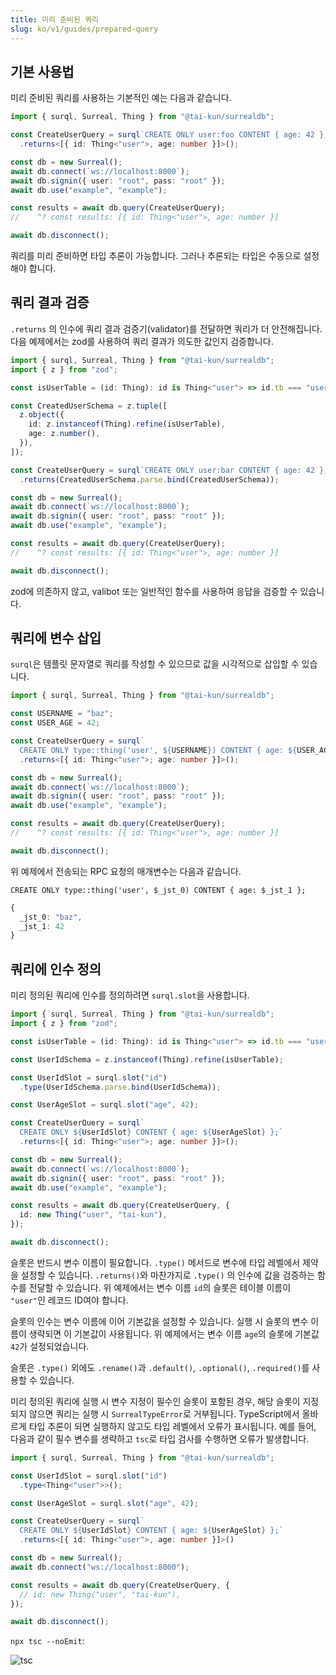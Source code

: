 ```yaml
---
title: 미리 준비된 쿼리
slug: ko/v1/guides/prepared-query
---
```


## 기본 사용법

미리 준비된 쿼리를 사용하는 기본적인 예는 다음과 같습니다.

```ts
import { surql, Surreal, Thing } from "@tai-kun/surrealdb";

const CreateUserQuery = surql`CREATE ONLY user:foo CONTENT { age: 42 };`
  .returns<[{ id: Thing<"user">, age: number }]>();

const db = new Surreal();
await db.connect(`ws://localhost:8000`);
await db.signin({ user: "root", pass: "root" });
await db.use("example", "example");

const results = await db.query(CreateUserQuery);
//    ^? const results: [{ id: Thing<"user">, age: number }]

await db.disconnect();
```

쿼리를 미리 준비하면 타입 추론이 가능합니다.  그러나 추론되는 타입은 수동으로 설정해야 합니다.

## 쿼리 결과 검증

`.returns` 의 인수에 쿼리 결과 검증기(validator)를 전달하면 쿼리가 더 안전해집니다. 다음 예제에서는 zod를 사용하여 쿼리 결과가 의도한 값인지 검증합니다.

```ts
import { surql, Surreal, Thing } from "@tai-kun/surrealdb";
import { z } from "zod";

const isUserTable = (id: Thing): id is Thing<"user"> => id.tb === "user";

const CreatedUserSchema = z.tuple([
  z.object({
    id: z.instanceof(Thing).refine(isUserTable),
    age: z.number(),
  }),
]);

const CreateUserQuery = surql`CREATE ONLY user:bar CONTENT { age: 42 };`
  .returns(CreatedUserSchema.parse.bind(CreatedUserSchema));

const db = new Surreal();
await db.connect(`ws://localhost:8000`);
await db.signin({ user: "root", pass: "root" });
await db.use("example", "example");

const results = await db.query(CreateUserQuery);
//    ^? const results: [{ id: Thing<"user">, age: number }]

await db.disconnect();
```

zod에 의존하지 않고, valibot 또는 일반적인 함수를 사용하여 응답을 검증할 수 있습니다.

## 쿼리에 변수 삽입

`surql`은 템플릿 문자열로 쿼리를 작성할 수 있으므로 값을 시각적으로 삽입할 수 있습니다.

```ts
import { surql, Surreal, Thing } from "@tai-kun/surrealdb";

const USERNAME = "baz";
const USER_AGE = 42;

const CreateUserQuery = surql`
  CREATE ONLY type::thing('user', ${USERNAME}) CONTENT { age: ${USER_AGE} };`
  .returns<[{ id: Thing<"user">; age: number }]>();

const db = new Surreal();
await db.connect(`ws://localhost:8000`);
await db.signin({ user: "root", pass: "root" });
await db.use("example", "example");

const results = await db.query(CreateUserQuery);
//    ^? const results: [{ id: Thing<"user">, age: number }]

await db.disconnect();
```

위 예제에서 전송되는 RPC 요청의 매개변수는 다음과 같습니다.

```text
CREATE ONLY type::thing('user', $_jst_0) CONTENT { age: $_jst_1 };
```

```ts
{
  _jst_0: "baz",
  _jst_1: 42
}
```

## 쿼리에 인수 정의

미리 정의된 쿼리에 인수를 정의하려면 `surql.slot`을 사용합니다.

```ts
import { surql, Surreal, Thing } from "@tai-kun/surrealdb";
import { z } from "zod";

const isUserTable = (id: Thing): id is Thing<"user"> => id.tb === "user";

const UserIdSchema = z.instanceof(Thing).refine(isUserTable);

const UserIdSlot = surql.slot("id")
  .type(UserIdSchema.parse.bind(UserIdSchema));

const UserAgeSlot = surql.slot("age", 42);

const CreateUserQuery = surql`
  CREATE ONLY ${UserIdSlot} CONTENT { age: ${UserAgeSlot} };`
  .returns<[{ id: Thing<"user">; age: number }]>();

const db = new Surreal();
await db.connect(`ws://localhost:8000`);
await db.signin({ user: "root", pass: "root" });
await db.use("example", "example");

const results = await db.query(CreateUserQuery, {
  id: new Thing("user", "tai-kun"),
});

await db.disconnect();
```

슬롯은 반드시 변수 이름이 필요합니다. `.type()` 메서드로 변수에 타입 레벨에서 제약을 설정할 수 있습니다. `.returns()`와 마찬가지로 `.type()` 의 인수에 값을 검증하는 함수를 전달할 수 있습니다. 위 예제에서는 변수 이름 `id`의 슬롯은 테이블 이름이 `"user"`인 레코드 ID여야 합니다.

슬롯의 인수는 변수 이름에 이어 기본값을 설정할 수 있습니다. 실행 시 슬롯의 변수 이름이 생략되면 이 기본값이 사용됩니다. 위 예제에서는 변수 이름 `age`의 슬롯에 기본값 `42`가 설정되었습니다.

슬롯은 `.type()` 외에도 `.rename()`과 `.default()`, `.optional()`, `.required()`를 사용할 수 있습니다.

미리 정의된 쿼리에 실행 시 변수 지정이 필수인 슬롯이 포함된 경우, 해당 슬롯이 지정되지 않으면 쿼리는 실행 시 `SurrealTypeError`로 거부됩니다. TypeScript에서 올바르게 타입 추론이 되면 실행하지 않고도 타입 레벨에서 오류가 표시됩니다. 예를 들어, 다음과 같이 필수 변수를 생략하고 `tsc`로 타입 검사를 수행하면 오류가 발생합니다.

```ts
import { surql, Surreal, Thing } from "@tai-kun/surrealdb";

const UserIdSlot = surql.slot("id")
  .type<Thing<"user">>();

const UserAgeSlot = surql.slot("age", 42);

const CreateUserQuery = surql`
  CREATE ONLY ${UserIdSlot} CONTENT { age: ${UserAgeSlot} };`
  .returns<[{ id: Thing<"user">, age: number }]>()

const db = new Surreal();
await db.connect("ws://localhost:8000");

const results = await db.query(CreateUserQuery, {
  // id: new Thing("user", "tai-kun"),
});

await db.disconnect();
```

`npx tsc --noEmit`:

![tsc](./tsc.png)
